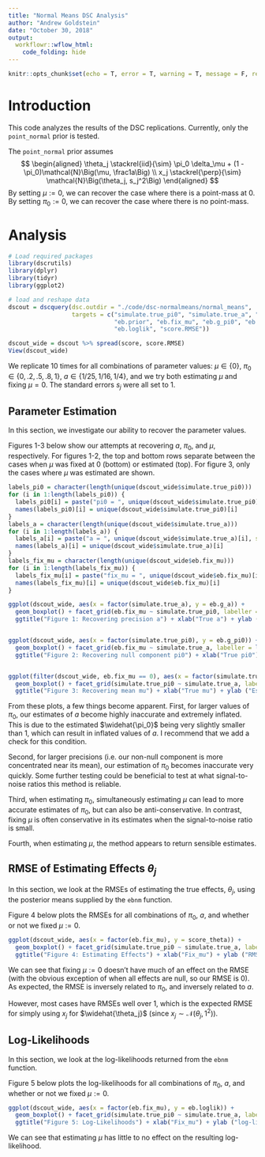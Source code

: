 ```yaml
---
title: "Normal Means DSC Analysis"
author: "Andrew Goldstein"
date: "October 30, 2018"
output:
  workflowr::wflow_html:
    code_folding: hide
---
```


```r
knitr::opts_chunk$set(echo = T, error = T, warning = T, message = F, results = 'asis', fig.align = 'center', fig.height = 8)
```

# Introduction
This code analyzes the results of the DSC replications. Currently, only the `point_normal` prior is tested. 

The `point_normal` prior assumes
$$
\begin{aligned}
\theta_j \stackrel{iid}{\sim} \pi_0 \delta_\mu + (1 - \pi_0)\mathcal{N}\Big(\mu, \frac1a\Big) \\
x_j \stackrel{\perp}{\sim} \mathcal{N}\Big(\theta_j, s_j^2\Big)
\end{aligned}
$$
By setting $\mu := 0$, we can recover the case where there is a point-mass at 0. By setting $\pi_0 := 0$, we can recover the case where there is no point-mass.

# Analysis
```r
# Load required packages
library(dscrutils)
library(dplyr)
library(tidyr)
library(ggplot2)

# load and reshape data
dscout = dscquery(dsc.outdir = "./code/dsc-normalmeans/normal_means", 
                  targets = c("simulate.true_pi0", "simulate.true_a", "simulate.true_mu", 
                              "eb.prior", "eb.fix_mu", "eb.g_pi0", "eb.g_a", "eb.g_mu", 
                              "eb.loglik", "score.RMSE"))

dscout_wide = dscout %>% spread(score, score.RMSE)
View(dscout_wide)
```
We replicate 10 times for all combinations of parameter values: $\mu \in \{0\}$, $\pi_0 \in \{0, .2, .5, .8, 1\}$, $a \in \{1/25, 1/16, 1/4\}$, and we try both estimating $\mu$ and fixing $\mu = 0$. The standard errors $s_j$ were all set to 1.

## Parameter Estimation
In this section, we investigate our ability to recover the parameter values.

Figures 1-3 below show our attempts at recovering $a$, $\pi_0$, and $\mu$, respectively. For figures 1-2, the top and bottom rows separate between the cases when $\mu$ was fixed at 0 (bottom) or estimated (top). For figure 3, only the cases where $\mu$ was estimated are shown.
```r
labels_pi0 = character(length(unique(dscout_wide$simulate.true_pi0)))
for (i in 1:length(labels_pi0)) {
  labels_pi0[i] = paste("pi0 = ", unique(dscout_wide$simulate.true_pi0)[i], sep = "")
  names(labels_pi0)[i] = unique(dscout_wide$simulate.true_pi0)[i]
}
labels_a = character(length(unique(dscout_wide$simulate.true_a)))
for (i in 1:length(labels_a)) {
  labels_a[i] = paste("a = ", unique(dscout_wide$simulate.true_a)[i], sep = "")
  names(labels_a)[i] = unique(dscout_wide$simulate.true_a)[i]
}
labels_fix_mu = character(length(unique(dscout_wide$eb.fix_mu)))
for (i in 1:length(labels_fix_mu)) {
  labels_fix_mu[i] = paste("fix_mu = ", unique(dscout_wide$eb.fix_mu)[i], sep = "")
  names(labels_fix_mu)[i] = unique(dscout_wide$eb.fix_mu)[i]
}

ggplot(dscout_wide, aes(x = factor(simulate.true_a), y = eb.g_a)) +
  geom_boxplot() + facet_grid(eb.fix_mu ~ simulate.true_pi0, labeller = labeller(simulate.true_pi0 = labels_pi0, eb.fix_mu = labels_fix_mu)) +
  ggtitle("Figure 1: Recovering precision a") + xlab("True a") + ylab ("Estimated a")


ggplot(dscout_wide, aes(x = factor(simulate.true_pi0), y = eb.g_pi0)) +
  geom_boxplot() + facet_grid(eb.fix_mu ~ simulate.true_a, labeller = labeller(simulate.true_a = labels_a, eb.fix_mu = labels_fix_mu))+ 
  ggtitle("Figure 2: Recovering null component pi0") + xlab("True pi0") + ylab ("Estimated pi0")


ggplot(filter(dscout_wide, eb.fix_mu == 0), aes(x = factor(simulate.true_mu), y = eb.g_mu)) +
  geom_boxplot() + facet_grid(simulate.true_pi0 ~ simulate.true_a, labeller = labeller(simulate.true_a = labels_a, simulate.true_pi0 = labels_pi0)) +
  ggtitle("Figure 3: Recovering mean mu") + xlab("True mu") + ylab ("Estimated mu")
```

From these plots, a few things become apparent. First, for larger values of $\pi_0$, our estimates of $a$ become highly inaccurate and extremely inflated. This is due to the estimated $\widehat{\pi_0}$ being very slightly smaller than 1, which can result in inflated values of $a$. I recommend that we add a check for this condition.

Second, for larger precisions (i.e. our non-null component is more concentrated near its mean), our estimation of $\pi_0$ becomes inaccurate very quickly. Some further testing could be beneficial to test at what signal-to-noise ratios this method is reliable.

Third, when estimating $\pi_0$, simultaneously estimating $\mu$ can lead to more accurate estimates of $\pi_0$, but can also be anti-conservative. In contrast, fixing $\mu$ is often conservative in its estimates when the signal-to-noise ratio is small.

Fourth, when estimating $\mu$, the method appears to return sensible estimates.

## RMSE of Estimating Effects $\theta_j$
In this section, we look at the RMSEs of estimating the true effects, $\theta_j$, using the posterior means supplied by the `ebnm` function.

Figure 4 below plots the RMSEs for all combinations of $\pi_0$, $a$, and whether or not we fixed $\mu := 0$.
```r
ggplot(dscout_wide, aes(x = factor(eb.fix_mu), y = score_theta)) +
  geom_boxplot() + facet_grid(simulate.true_pi0 ~ simulate.true_a, labeller = labeller(simulate.true_a = labels_a, simulate.true_pi0 = labels_pi0)) +
  ggtitle("Figure 4: Estimating Effects") + xlab("Fix_mu") + ylab ("RMSE")
```
We can see that fixing $\mu := 0$ doesn't have much of an effect on the RMSE (with the obvious exception of when all effects are null, so our RMSE is 0). As expected, the RMSE is inversely related to $\pi_0$, and inversely related to $a$.

However, most cases have RMSEs well over 1, which is the expected RMSE for simply using $x_j$ for $\widehat{\theta_j}$ (since $x_j \sim \mathcal{N}(\theta_j, 1^2))$.

## Log-Likelihoods
In this section, we look at the log-likelihoods returned from the `ebnm` function.

Figure 5 below plots the log-likelihoods for all combinations of $\pi_0$, $a$, and whether or not we fixed $\mu := 0$.
```r
ggplot(dscout_wide, aes(x = factor(eb.fix_mu), y = eb.loglik)) +
  geom_boxplot() + facet_grid(simulate.true_pi0 ~ simulate.true_a, labeller = labeller(simulate.true_a = labels_a, simulate.true_pi0 = labels_pi0)) +
  ggtitle("Figure 5: Log-Likelihoods") + xlab("Fix_mu") + ylab ("log-likelihood")
```
We can see that estimating $\mu$ has little to no effect on the resulting log-likelihood.


